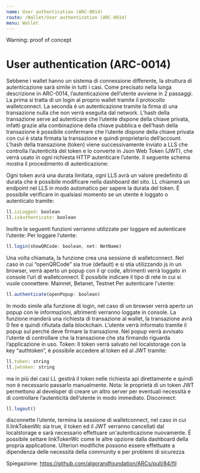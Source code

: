 ```yaml
---
name: User authentication (ARC-0014)
route: /Wallet/User authentication (ARC-0014)
menu: Wallet
---
```



<Hint type="warning" variant="outer">
    Warning: proof of concept
</Hint>

# User authentication (ARC-0014)

Sebbene i wallet hanno un sistema di connessione differente, la struttura di 
autenticazione sarà simile in tutti i casi.
Come precisato nella lunga descrizione in ARC-0014, l’autenticazione dell’utente 
avviene in 2 passaggi. La prima si tratta di un login al proprio wallet tramite il 
protocollo walletconnect. La seconda è un autenticazione tramite la firma di una 
transazione nulla che non verrà eseguita dal network. L’hash della transazione serve 
ad autenticare che l’utente dispone della chiave privata, infatti grazie alla 
combinazione della chiave pubblica e dell’hash della transazione è  possibile 
confermare che l’utente dispone della chiave privata con cui è stata firmata la 
transazione e quindi proprietario dell’account.
L’hash della transazione (token) viene successivamente inviato a LLS che controlla 
l’autenticità del token e lo converte in Json Web Token (JWT), che verrà usato in ogni 
richiesta HTTP autenticare l’utente.
Il seguente schema mostra il procedimento di autenticazione:

Ogni token avrà una durata limitata, ogni LLS avrà un valore predefinito di durata che 
è possibile modificare nella dashboard del sito. 
LL chiamerà un endpoint nel LLS in modo automatico per sapere la durata del token.
È possibile verificare in qualsiasi momento se un utente è loggato o autenticato 
tramite:
```jsx
ll.isLogged: boolean
ll.isAuthenticate: boolean
```
Inoltre le seguenti funzioni verranno utilizzate per loggare ed autenticare l’utente:
Per loggare l’utente:
```jsx
ll.login(showQRCode: boolean, net: NetName)
```
Una volta chiamata, la funzione crea una sessione di walletconnect. Nel caso in cui 
“openQRCode” sia true (default) e si stia utilizzando js in un browser, verrà aperto 
un popup con il qr code, altrimenti verrà loggato in console l’uri di walletconnect. 
È possibile indicare il tipo di rete in cui si vuole connettere: Mainnet, Betanet, 
Testnet
Per autenticare l'utente:
```jsx
ll.authenticate(openPopup: boolean)
```
In modo simile alla funzione di login, nel caso di un browser verrà aperto un popup 
con le informazioni, altrimenti verranno loggate in console.
La funzione manderà una richiesta di transazione al wallet, la transazione avrà 0 fee 
e quindi rifiutata dalla blockchain. L’utente verrà informato tramite il popup sul 
perché deve firmare la transazione. Nel popup verrà avvisato l’utente di controllare 
che la transazione che sta firmando riguarda l’applicazione in uso.
Token:
Il token verrà salvato nel localstorage con la key “authtoken”, è possibile accedere 
al token ed al JWT tramite:
```jsx
ll.token: string
ll.jwtoken: string
```
ma in più dei casi LL gestirà il token nelle richiesta api direttamente e quindi non 
è necessario passarlo manualmente.
Nota: le proprietà di un token JWT permettono al developer di creare un altro server 
per eventuali necessità e di controllare l’autenticità dell’utente in modo immediato.
Disconnect:
```jsx
ll.logout()
```
disconnette l’utente, termina la sessione di walletconnect, nel caso in cui 
ll.linkTokenWc sia true, il token ed il JWT verranno cancellati dal localstorage e 
sarà necessario effettuare un'autenticazione nuovamente. È possibile settare 
linkTokenWc come le altre opzione dalla dashboard della propria applicatione.
Ulteriori modifiche possono essere effettuate a dipendenza delle necessità della 
community e per problemi di sicurezza

Spiegazione: https://github.com/algorandfoundation/ARCs/pull/84/fil


